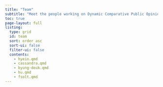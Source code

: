 ```yaml
---
title: "Team"
subtitle: "Meet the people working on Dynamic Comparative Public Opinion"
toc: true
page-layout: full
listing: 
  type: grid
  id: team
  sort: order asc
  sort-ui: false
  filter-ui: false
  contents: 
    - hyein.qmd
    - cassandra.qmd
    - byung-deuk.qmd
    - hu.qmd
    - fsolt.qmd
---
```




